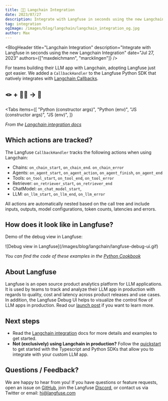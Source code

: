 ```yaml
---
title: 🦜🔗 Langchain Integration
date: 2023/07/27
description: Integrate with Langfuse in seconds using the new Langchain Integration.
tag: integration
ogImage: /images/blog/langchain/langchain_integration_og.jpg
author: Max
---
```



<BlogHeader
  title="Langchain Integration"
  description="Integrate with Langfuse in seconds using the new Langchain Integration"
  date="Jul 27, 2023"
  authors={["maxdeichmann", "marcklingen"]}
/>

For teams building their LLM app with Langchain, adopting Langfuse just got easier. We added a `CallbackHandler` to the Langfuse Python SDK that natively integrates with [Langchain Callbacks](https://python.langchain.com/docs/how_to/#callbacks).

## 🪢 + 🦜🔗 → 🤌

<Tabs
  items={[
    "Python (constructor args)",
    "Python (env)",
    "JS (constructor args)",
    "JS (env)",
  ]}
>
  <Tab>
    <GetStartedLangchainPythonArgs />
  </Tab>
  <Tab>
    <GetStartedLangchainPythonEnv />
  </Tab>
  <Tab>
    <GetStartedLangchainJsArgs />
  </Tab>
  <Tab>
    <GetStartedLangchainJsEnv />
  </Tab>
</Tabs>

_From the [Langchain integration docs](/integrations/frameworks/langchain)_

## Which actions are tracked?

The Langfuse `CallbackHandler` tracks the following actions when using Langchain:

- Chains: `on_chain_start`, `on_chain_end`. `on_chain_error`
- Agents: `on_agent_start`, `on_agent_action`, `on_agent_finish`, `on_agent_end`
- Tools: `on_tool_start`, `on_tool_end`, `on_tool_error`
- Retriever: `on_retriever_start`, `on_retriever_end`
- ChatModel: `on_chat_model_start`,
- LLM: `on_llm_start`, `on_llm_end`, `on_llm_error`

All actions are automatically nested based on the call tree and include inputs, outputs, model configurations, token counts, latencies and errors.

## How does it look like in Langfuse?

Demo of the debug view in Langfuse:

<Frame>
  ![Debug view in Langfuse](/images/blog/langchain/langfuse-debug-ui.gif)
</Frame>

_You can find the code of these examples in the [Python Cookbook](/guides/cookbook/integration_langchain)_

## About Langfuse

Langfuse is an open source product analytics platform for LLM applications. It is used by teams to track and analyze their LLM app in production with regards to quality, cost and latency across product releases and use cases. In addition, the Langfuse Debug UI helps to visualize the control flow of LLM apps in production. Read our [launch post](/blog/product-analytics-for-LLM-apps) if you want to learn more.

## Next steps

- Read the [Langchain integration](/integrations/frameworks/langchain) docs for more details and examples to get started.
- **Not (exclusively) using Langchain in production?** Follow the [quickstart](/docs/get-started) to get started with the Typescript and Python SDKs that allow you to integrate with your custom LLM app.

## Questions / Feedback?

We are happy to hear from you! If you have questions or feature requests, open an issue on [GitHub](/issue), join the Langfuse [Discord](/discord), or contact us via Twitter or email: hi@langfuse.com


<Tweet id="1684350596533346304" />
